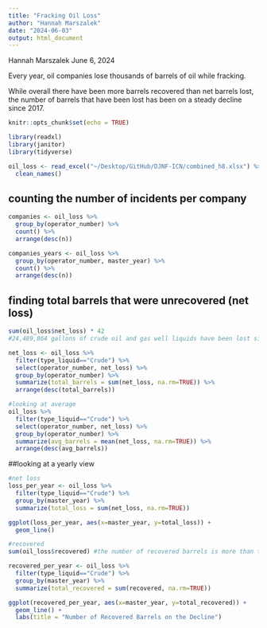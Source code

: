 ```yaml
---
title: "Fracking Oil Loss"
author: "Hannah Marszalek"
date: "2024-06-03"
output: html_document
---
```


Hannah Marszalek
June 6, 2024

Every year, oil companies lose thousands of barrels of oil while fracking.

While overall there have been more barrels recovered than net barrels lost, the number of barrels that have been lost has been on a steady decline since 2017.

```r
knitr::opts_chunk$set(echo = TRUE)
```

```r
library(readxl)
library(janitor)
library(tidyverse)

oil_loss <- read_excel("~/Desktop/GitHub/DJNF-ICN/combined_h8.xlsx") %>% 
  clean_names()
```

## counting the number of incidents per company
```r
companies <- oil_loss %>% 
  group_by(operator_number) %>% 
  count() %>% 
  arrange(desc(n))

companies_years <- oil_loss %>% 
  group_by(operator_number, master_year) %>% 
  count() %>% 
  arrange(desc(n))
```

## finding total barrels that were unrecovered (net loss)
```r
sum(oil_loss$net_loss) * 42
#24,489,864 gallons of crude oil and gas well liquids have been lost since 2009!

net_loss <- oil_loss %>% 
  filter(type_liquid=="Crude") %>% 
  select(operator_number, net_loss) %>% 
  group_by(operator_number) %>%
  summarize(total_barrels = sum(net_loss, na.rm=TRUE)) %>% 
  arrange(desc(total_barrels))

#looking at average
oil_loss %>%
  filter(type_liquid=="Crude") %>% 
  select(operator_number, net_loss) %>% 
  group_by(operator_number) %>%
  summarize(avg_barrels = mean(net_loss, na.rm=TRUE)) %>% 
  arrange(desc(avg_barrels))
```

##looking at a yearly view
```r
#net loss
loss_per_year <- oil_loss %>% 
  filter(type_liquid=="Crude") %>%
  group_by(master_year) %>% 
  summarize(total_loss = sum(net_loss, na.rm=TRUE))

ggplot(loss_per_year, aes(x=master_year, y=total_loss)) +
  geom_line()

#recovered
sum(oil_loss$recovered) #the number of recovered barrels is more than the net loss of barrels, but still not great

recovered_per_year <- oil_loss %>% 
  filter(type_liquid=="Crude") %>%
  group_by(master_year) %>% 
  summarize(total_recovered = sum(recovered, na.rm=TRUE))

ggplot(recovered_per_year, aes(x=master_year, y=total_recovered)) +
  geom_line() +
  labs(title = "Number of Recovered Barrels on the Decline")
```